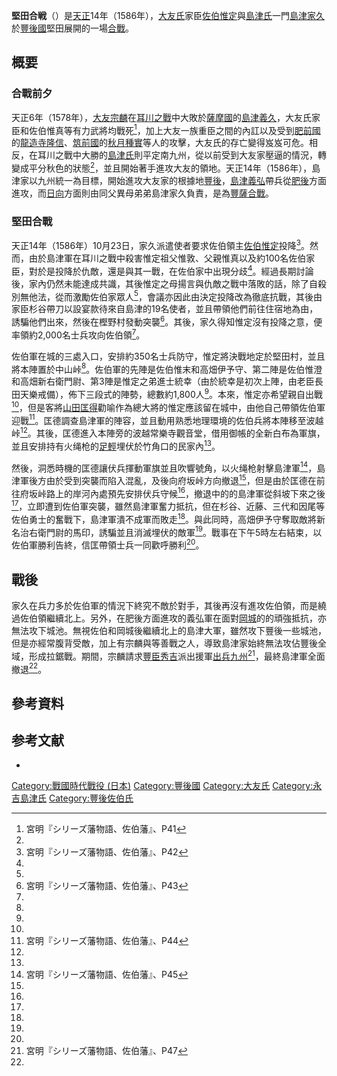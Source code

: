 {{Infobox Military Conflict|
battle_name= 堅田合戰
|campaign= 
|image= 
|caption= 
|conflict= [[安土桃山時代|安土桃山時代]]
|date= [[天正_(日本)|天正]]14年10月23日（1586年）
|place= [[豐後國|豐後]]堅田（現[[大分縣|大分縣]]境內）
|result= 大友軍獲勝
|combatant1= [[File:Japanese_Crest_daki_Gyouyou.svg|17px]][[大友氏|大友氏]]
|combatant2= [[File:Japanese_Crest_maru_ni_jyuji.svg|17px]][[島津氏|島津氏]]
|commander1= [[File:Japanese_Crest_daki_Gyouyou.svg|17px]][[佐伯惟定|佐伯惟定]] [[山田匡得|山田匡得]]
|commander2= [[File:Japanese_Crest_maru_ni_jyuji.svg|17px]][[島津家久|島津家久]]
|strength1= 1800人左右
|strength2= 2000人左右
|casualties1= 
|casualties2= 
|}}
'''堅田合戦'''（{{jpn|j=堅田合戦|hg=かただかっせん|rm=Katadakassen}}）是[[天正_(日本)|天正]]14年（1586年），[[大友氏|大友氏]]家臣[[佐伯惟定|佐伯惟定]]與[[島津氏|島津氏]]一門[[島津家久|島津家久]]於[[豐後國|豐後國]]堅田展開的一場[[戰役|合戰]]。

== 概要 ==
=== 合戰前夕 ===
天正6年（1578年），[[大友宗麟|大友宗麟]]在[[耳川之戰|耳川之戰]]中大敗於[[薩摩國|薩摩國]]的[[島津義久|島津義久]]，大友氏家臣{{Link-ja|佐伯惟教|佐伯惟教}}和佐伯惟真等有力武將均戰死<ref name="佐伯藩41">宮明『シリーズ藩物語、佐伯藩』、P41</ref>，加上大友一族重臣之間的內訌以及受到[[肥前國|肥前國]]的[[龍造寺隆信|龍造寺隆信]]、[[筑前國|筑前國]]的[[秋月種實|秋月種實]]等人的攻擊，大友氏的存亡變得岌岌可危。相反，在耳川之戰中大勝的[[島津氏|島津氏]]則平定南九州，從以前受到大友家壓逼的情況，轉變成平分秋色的狀態<ref name="佐伯藩41"/>，並且開始著手進攻大友的領地。天正14年（1586年），島津家以九州統一為目標，開始進攻大友家的根據地[[豐後國|豐後]]，[[島津義弘|島津義弘]]帶兵從[[肥後國|肥後]]方面進攻，而[[日向國|日向]]方面則由同父異母弟弟島津家久負責，是為[[豐薩合戰|豐薩合戰]]。

=== 堅田合戰 ===
天正14年（1586年）10月23日，家久派遣使者要求佐伯領主[[佐伯惟定|佐伯惟定]]投降<ref name="佐伯藩42">宮明『シリーズ藩物語、佐伯藩』、P42</ref>。然而，由於島津軍在耳川之戰中殺害惟定祖父惟敦、父親惟真以及約100名佐伯家臣，對於是投降於仇敵，還是與其一戰，在佐伯家中出現分歧<ref name="佐伯藩42"/>。經過長期討論後，家內仍然未能達成共識，其後惟定之母揚言與仇敵之戰中落敗的話，除了自殺別無他法，從而激勵佐伯家眾人<ref name="佐伯藩42"/>，會議亦因此由決定投降改為徹底抗戰，其後由家臣杉谷帶刀以設宴款待來自島津的19名使者，並且帶領他們前往住宿地為由，誘騙他們出來，然後在樫野村發動突襲<ref name="佐伯藩43">宮明『シリーズ藩物語、佐伯藩』、P43</ref>。其後，家久得知惟定沒有投降之意，便率領約2,000名士兵攻向佐伯領<ref name="佐伯藩43"/>。

佐伯軍在城的三處入口，安排約350名士兵防守，惟定將決戰地定於堅田村，並且將本陣置於中山峠<ref name="佐伯藩43"/>。佐伯軍的先陣是佐伯惟末和高畑伊予守、第二陣是佐伯惟澄和高畑新右衛門尉、第3陣是惟定之弟進士統幸（由於統幸是初次上陣，由老臣長田天樂戒備），佈下三段式的陣勢，總數約1,800人<ref name="佐伯藩43"/>。本來，惟定亦希望親自出戰<ref name="佐伯藩43"/>，但是客將[[山田匡得|山田匡得]]勸喻作為總大將的惟定應該留在城中，由他自己帶領佐伯軍迎戰<ref name="佐伯藩44">宮明『シリーズ藩物語、佐伯藩』、P44</ref>。匡德調查島津軍的陣容，並且動用熟悉地理環境的佐伯兵將本陣移至波越峠<ref name="佐伯藩44"/>。其後，匡德進入本陣旁的波越常樂寺觀音堂，借用御帳的全新白布為軍旗，並且安排持有火绳枪的[[足輕|足輕]]埋伏於竹角口的民家內<ref name="佐伯藩44"/>。

然後，洞悉時機的匡德讓伏兵揮動軍旗並且吹響號角，以火绳枪射擊島津軍<ref name="佐伯藩45">宮明『シリーズ藩物語、佐伯藩』、P45</ref>，島津軍後方由於受到突襲而陷入混亂，及後向府坂峠方向撤退<ref name="佐伯藩45"/>，但是由於匡德在前往府坂峠路上的岸河內處預先安排伏兵守候<ref name="佐伯藩44"/>，撤退中的的島津軍從斜坡下來之後<ref name="佐伯藩45"/>，立即遭到佐伯軍突襲，雖然島津軍奮力抵抗，但在杉谷、近藤、三代和因尾等佐伯勇士的奮戰下，島津軍潰不成軍而敗走<ref name="佐伯藩45"/>。與此同時，高畑伊予守奪取敵將新名治右衛門尉的馬印，誘騙並且消滅埋伏的敵軍<ref name="佐伯藩45"/>。戰事在下午5時左右結束，以佐伯軍勝利告終，信匡帶領士兵一同歡呼勝利<ref name="佐伯藩45"/>。

== 戰後 ==
家久在兵力多於佐伯軍的情況下終究不敵於對手，其後再沒有進攻佐伯領，而是繞過佐伯領繼續北上。另外，在肥後方面進攻的義弘軍在面對[[岡城_(豐後國)|岡城]]的{{Link-ja|志賀親次|志賀親次}}的頑強抵抗，亦無法攻下城池。無視佐伯和岡城後繼續北上的島津大軍，雖然攻下豐後一些城池，但是亦經常腹背受敵，加上有宗麟與{{Link-ja|妙林尼|妙林尼}}等善戰之人，導致島津家始終無法攻佔豐後全域，形成拉鋸戰。期間，宗麟請求[[豐臣秀吉|豐臣秀吉]]派出援軍[[九州征伐|出兵九州]]<ref name="佐伯藩47">宮明『シリーズ藩物語、佐伯藩』、P47</ref>，最終島津軍全面撤退<ref name="佐伯藩47"/>。

== 參考資料 ==
{{reflist}}

== 参考文献 ==
*{{ja icon}}{{cite book|script-title=ja:《シリーズ藩物語、佐伯藩》|isbn=978-4-768-47119-7 |publisher={{Link-ja|現代書館|現代書館}} |author=宮明邦夫}}

{{DEFAULTSORT:Katadakassen}}
[[Category:戰國時代戰役_(日本)|Category:戰國時代戰役 (日本)]]
[[Category:豐後國|Category:豐後國]]
[[Category:大友氏|Category:大友氏]]
[[Category:永吉島津氏|Category:永吉島津氏]]
[[Category:豐後佐伯氏|Category:豐後佐伯氏]]